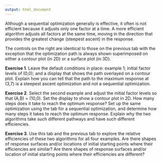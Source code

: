 ```yaml
---
output: html_document
---
```


<!-- The following script makes it possible to use the mhchem -->
<!-- latex package in a .Rmd file and to knit it into an .html file -->

```{=html}
<script type="text/x-mathjax-config">
MathJax.Hub.Config({
  TeX: {
    extensions: ["[Contrib]/mhchem/mhchem.js"]
}
});
</script>
```

<!-- place activity 1 here -->

Although a sequential optimization generally is effective, it often is not efficient because it adjusts only one factor at a time. A more efficient algorithm adjusts all factors at the same time, moving in the direction that provides the greatest change (steepest ascent) in the response.

The controls on the right are identical to those on the previous tab with the exception that the optimization path is always shown superimposed on either a contour plot (in 2D) or a surface plot (in 3D).

**Exercise 1**. Leave the default conditions in place: example 1; initial factor levels of (0,0); and a display that shows the path overlayed on a contour plot. Explain how you can tell that the path to the maximum response at (3,7) is a steepest ascent optimization and not a sequential optimization.

**Exercise 2**. Select the second example and adjust the initial factor levels so that (A,B) = (10,0). Set the display to show a contour plot in 2D. How many steps does it take to reach the optimum response? Set up the same optimization using the tab for a sequential optimization, and determine how many steps it takes to reach the optimum response. Explain why the two algorithms take such different pathways and have such different efficiencies. 

**Exercise 3**. Use this tab and the previous tab to explore the relative efficiencies of these two algorithms for all four examples. Are there shapes of response surfaces and/or locations of initial starting points where their efficiencies are similar? Are there shapes of response surfaces and/or location of initial starting points where their efficiencies are different? 
